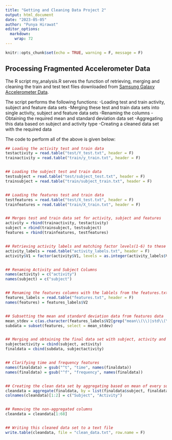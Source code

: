 ```yaml
---
title: "Getting and Cleaning Data Project 2"
output: html_document
date: "2023-05-05"
author: "Punya Hirawat"
editor_options: 
  markdown: 
    wrap: 72
---
```


```r
knitr::opts_chunk$set(echo = TRUE, warning = F, message = F)
```

## Processing Fragmented Accelerometer Data

The R script my_analysis.R serves the function of retrieving, merging
and cleaning the train and test text files downloaded from [Samsung
Galaxy Accelerometer
Data](https://d396qusza40orc.cloudfront.net/getdata%2Fprojectfiles%2FUCI%20HAR%20Dataset.zip).

The script performs the following functions: -Loading test and train
activity, subject and feature data sets -Merging these test and train
data sets into single activity, subject and feature data sets -Renaming
the columns -Obtaining the required mean and standard deviation data set
-Aggregating this data based on subject and activity type -Creating a
cleaned data set with the required data


The code to perform all of the above is given below:
```r

## Loading the activity test and train data
testactivity = read.table("test/Y_test.txt", header = F)
trainactivity = read.table("train/y_train.txt", header = F)


## Loading the subject test and train data
testsubject = read.table("test/subject_test.txt", header = F)
trainsubject = read.table("train/subject_train.txt", header = F)


## Loading the features test and train data
testfeatures = read.table("test/X_test.txt", header = F)
trainfeatures = read.table("train/X_train.txt", header = F)


## Merges test and train data set for activity, subject and features
activity = rbind(trainactivity, testactivity)
subject = rbind(trainsubject, testsubject)
features = rbind(trainfeatures, testfeatures)


## Retrieving activity labels and matching factor levels(1-6) to these
activity_labels = read.table("activity_labels.txt", header = F)
activity$V1 = factor(activity$V1, levels = as.integer(activity_labels$V1), labels = activity_labels$V2)


## Renaming Activity and Subject Columns
names(activity) = c("activity")
names(subject) = c("subject")


## Renaming the features columns with the lablels from the features.txt file
features_labels = read.table("features.txt", header = F)
names(features) = features_labels$V2


## Subsetting the mean and standard deviation data from features data
mean_stdev = c(as.character(features_labels$V2[grep("mean\\(\\)|std\\(\\)", features_labels$V2)]))
subdata = subset(features, select = mean_stdev)


## Merging and obtaining the final data set with subject, activity and features
subjectactivity = cbind(subject, activity)
finaldata = cbind(subdata, subjectactivity)


## Clarifying time and frequency features 
names(finaldata) = gsub("^t", "time", names(finaldata))
names(finaldata) = gsub("^f", "frequency", names(finaldata))


## Creating the clean data set by aggregating based on mean of every subject and activity
cleandata = aggregate(finaldata, by = list(finaldata$subject, finaldata$activity), FUN = mean)
colnames(cleandata)[1:2] = c("Subject", "Activity")


## Removing the non-aggregated columns
cleandata = cleandata[1:68]


## Writing this cleaned data set to a text file
write.table(cleandata, file = "clean_data.txt", row.name = F)

```